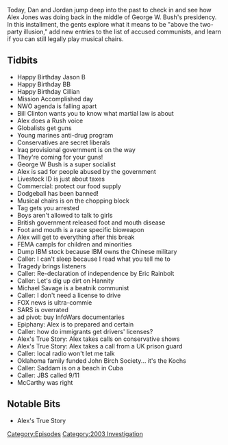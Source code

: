 {{DEFAULTSORT:
    #_EPISODE_0544:May 1, 2003
}}{{Episode
    | title           = May 1, 2003
    | caption         = [https://knowledgefight.libsyn.com/544-may-1-2003 Listen to this episode on Libsyn]
    | episodeNumber   = 544
    | length          = 01:48:10
    | airDate         = March 29, 2021
    | coverageDate    = May 1, 2003
    | episodeType     = [[:Category:2003 Investigation|2003 Investigation]]
    | appearance      = [[Rush Limbaugh]], [[George W Bush]], [[Eric Rainbolt]], [[Sean Hannity]], [[Michael Savage]], [[Joseph McCarthy]]
    | oocDrop         = What do you think about them apples?
    | previousEpisode = [[543: March 23-24, 2021]]
    | nextEpisode     = [[545: March 30-31, 2021]]
}}

{{Stub}}

Today, Dan and Jordan jump deep into the past to check in and see how Alex Jones was doing back in the middle of George W. Bush's presidency. In this installment, the gents explore what it means to be "above the two-party illusion," add new entries to the list of accused communists, and learn if you can still legally play musical chairs.

==Tidbits==

*Happy Birthday Jason B
*Happy Birthday BB
*Happy Birthday Cillian
*Mission Accomplished day
*NWO agenda is falling apart
*Bill Clinton wants you to know what martial law is about
*Alex does a Rush voice
*Globalists get guns
*Young marines anti-drug program
*Conservatives are secret liberals
*Iraq provisional government is on the way
*They're coming for your guns!
*George W Bush is a super socialist
*Alex is sad for people abused by the government
*Livestock ID is just about taxes
*Commercial: protect our food supply
*Dodgeball has been banned!
*Musical chairs is on the chopping block
*Tag gets you arrested
*Boys aren't allowed to talk to girls
*British government released foot and mouth disease
*Foot and mouth is a race specific bioweapon
*Alex will get to everything after this break
*FEMA campls for children and minorities
*Dump IBM stock because IBM owns the Chinese military
*Caller: I can't sleep because I read what you tell me to
*Tragedy brings listeners
*Caller: Re-declaration of independence by Eric Rainbolt
*Caller: Let's dig up dirt on Hannity
*Michael Savage is a beatnik communist
*Caller: I don't need a license to drive
*FOX news is ultra-commie
*SARS is overrated
*ad pivot: buy InfoWars documentaries
*Epiphany: Alex is to prepared and certain
*Caller: how do immigrants get drivers' licenses?
*Alex's True Story: Alex takes calls on conservative shows
*Alex's True Story: Alex takes a call from a UK prison guard
*Caller: local radio won't let me talk
*Oklahoma family funded John Birch Society... it's the Kochs
*Caller: Saddam is on a beach in Cuba
*Caller: JBS called 9/11
*McCarthy was right

==Notable Bits==

*Alex's True Story

[[Category:Episodes]]
[[Category:2003 Investigation]]